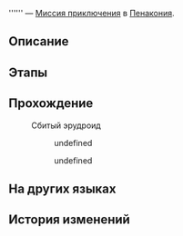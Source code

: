 {{Дополнить|Диалоги.}}
{{Миссия Инфобокс
|id              = 4340102
|Название        = 
|Изображение     = Миссия Освоения .png
|Тип             = Миссия приключения
|События         = 
|Глава           = 
|Условия         = Завершена [[Миссия Освоения]] ''[[Сказания Золотого века]]''
|Персонажи       = Болтающая женщина; Болтающий мужчина; Болтающий пепеши; Первопроходец; Сбитый эрудроид
|СтартЛокация    = Золотой миг
|Мир             = Пенакония
|Локации         = Золотой миг
|Предыдущая      = 
|Следующая       = 
|Награды         = Конденсированный эфир*2; Кредиты*3 000
}}
'''''' — [[Миссия приключения]] в [[Пенакония]].

==Описание==
{{Описание|<!--официальное описание из Перекрёстка судеб-->}}

==Этапы==


==Прохождение==
{{Дополнить}}


:{{Диалог|?}} Сбитый эрудроид
<!--Unknown TalkSentence: 434012001-->
:<!--Unknown TalkSentence: 434012002-->
:<!--Unknown TalkSentence: 434012003-->
:<!--Unknown TalkSentence: 434012004-->
:<!--Unknown TalkSentence: 434012005-->
:<!--Unknown TalkSentence: 434012006-->
::{{Диалог|Стрелка}} undefined
::<!--Unknown TalkSentence: 434012008-->
::<!--Unknown TalkSentence: 434012009-->
::<!--Unknown TalkSentence: 434012010-->
::<!--Unknown TalkSentence: 434012011-->
::<!--Unknown TalkSentence: 434012012-->
::{{Диалог|Стрелка}} undefined
::<!--Unknown TalkSentence: 434012010-->
::<!--Unknown TalkSentence: 434012011-->
::<!--Unknown TalkSentence: 434012012-->
:<!--Unknown TalkSentence: 434012010-->
:<!--Unknown TalkSentence: 434012011-->
:<!--Unknown TalkSentence: 434012012-->
<!--Unknown TalkSentence: 434012092-->
{{Диалог Конец}}

==На других языках==
{{На других языках
|en   = 
|zhs  = 
|zht  = 
|ja   = 
|ko   = 
|es   = 
|fr   = 
|ru   = 
|th   = 
|vi   = 
|de   = 
|id   = 
|pt   = 
}}

==История изменений==
{{История изменений|2.7}}
